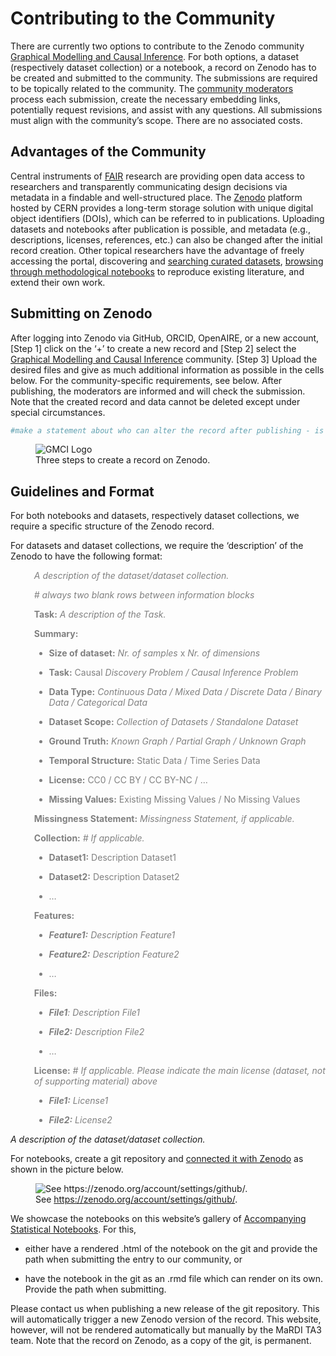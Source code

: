 # Contributing to the Community

There are currently two options to contribute to the Zenodo community [Graphical Modelling and Causal Inference](https://zenodo.org/communities/mardigmci/records?q=&l=list&p=1&s=10). For both options, a dataset (respectively dataset collection) or a notebook, a record on Zenodo has to be created and submitted to the community. The submissions are required to be topically related to the community. The [community moderators](index.qmd) process each submission, create the necessary embedding links, potentially request revisions, and assist with any questions. All submissions must align with the community's scope. There are no associated costs.

## Advantages of the Community

Central instruments of [FAIR](https://fairsharing.org/) research are providing open data access to researchers and transparently communicating design decisions via metadata in a findable and well-structured place. The [Zenodo](https://zenodo.org/) platform hosted by CERN provides a long-term storage solution with unique digital object identifiers (DOIs), which can be referred to in publications. Uploading datasets and notebooks after publication is possible, and metadata (e.g., descriptions, licenses, references, etc.) can also be changed after the initial record creation. Other topical researchers have the advantage of freely accessing the portal, discovering and [searching curated datasets](custom_online_data_search.qmd), [browsing through methodological notebooks](notebooks.qmd) to reproduce existing literature, and extend their own work.

## Submitting on Zenodo

After logging into Zenodo via GitHub, ORCID, OpenAIRE, or a new account, \[Step 1\] click on the '+' to create a new record and \[Step 2\] select the [Graphical Modelling and Causal Inference](https://zenodo.org/communities/mardigmci) community. \[Step 3\] Upload the desired files and give as much additional information as possible in the cells below. For the community-specific requirements, see below. After publishing, the moderators are informed and will check the submission. Note that the created record and data cannot be deleted except under special circumstances.

```r
#make a statement about who can alter the record after publishing - is it still the owner or is it the community?
```

![Three steps to create a record on Zenodo.](images/zenodo_upload.png){alt="GMCI Logo"}

## Guidelines and Format

For both notebooks and datasets, respectively dataset collections, we require a specific structure of the Zenodo record.

:::: {.callout-tip collapse="TRUE" title="Datasets" icon="false"}
For datasets and dataset collections, we require the 'description' of the Zenodo to have the following format:

::: {style="color: gray; margin-left: 1cm;"}
*A description of the dataset/dataset collection.*

*\# always two blank rows between information blocks*

**Task:** *A description of the Task.*

**Summary:**

-   **Size of dataset:** *Nr. of samples* x *Nr. of dimensions*

-   **Task:** Causal *Discovery Problem / Causal Inference Problem*

-   **Data Type:** *Continuous Data / Mixed Data / Discrete Data / Binary Data / Categorical Data*

-   **Dataset Scope:** *Collection of Datasets / Standalone Dataset*

-   **Ground Truth:** *Known Graph / Partial Graph / Unknown Graph*

-   **Temporal Structure:** Static Data / Time Series Data

-   **License:** CC0 / CC BY / CC BY-NC / ...

-   **Missing Values:** Existing Missing Values / No Missing Values

**Missingness Statement:** *Missingness Statement, if applicable.*

**Collection:** *\# If applicable.*

-   **Dataset1:** Description Dataset1

-   **Dataset2:** Description Dataset2

-   ...

**Features:**

-   ***Feature1:** Description Feature1*

-   ***Feature2:** Description Feature2*

-   ...

**Files:**

-   ***File1**: Description File1*

-   ***File2:** Description File2*

-   ...

**License:** *\# If applicable. Please indicate the main license (dataset, not of supporting material) above*

-   ***File1:** License1*

-   ***File2:** License2*
:::

*A description of the dataset/dataset collection.*
::::

::: {.callout-note collapse="TRUE" title="Notebooks" icon="false"}
For notebooks, create a git repository and [connected it with Zenodo](https://zenodo.org/account/settings/github/) as shown in the picture below.

![See <https://zenodo.org/account/settings/github/>.](images/zenodo_git_integration-01.png)

We showcase the notebooks on this website's gallery of [Accompanying Statistical Notebooks](notebooks.qmd). For this,

-   either have a rendered .html of the notebook on the git and provide the path when submitting the entry to our community, or

-   have the notebook in the git as an .rmd file which can render on its own. Provide the path when submitting.

Please contact us when publishing a new release of the git repository. This will automatically trigger a new Zenodo version of the record. This website, however, will not be rendered automatically but manually by the MaRDI TA3 team. Note that the record on Zenodo, as a copy of the git, is permanent.
:::
